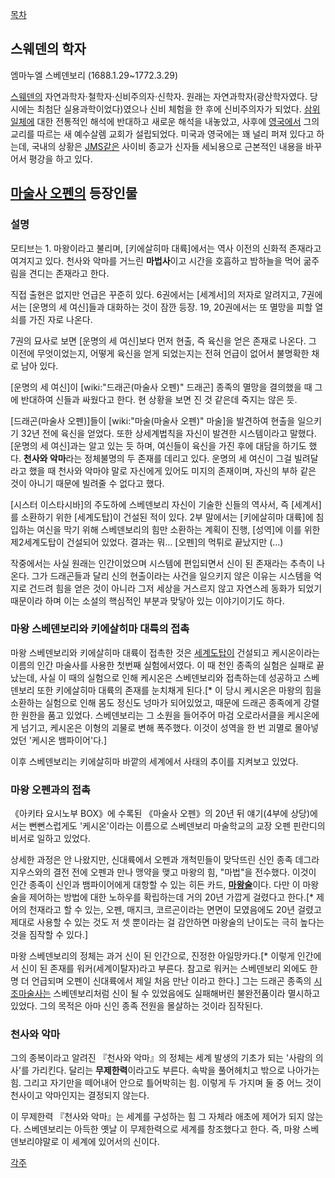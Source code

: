 [[목차]]

== 스웨덴의 학자 ==
엠마누엘 스베덴보리 (1688.1.29~1772.3.29)

[[스웨덴]]의 자연과학자·철학자·신비주의자·신학자. 원래는 자연과학자(광산학자였다. 당시에는 최첨단 실용과학이었다)였으나 신비 체험을 한 후에 신비주의자가 되었다. [[삼위일체]]에 대한 전통적인 해석에 반대하고 새로운 해석을 내놓았고, 사후에 [[영국]]에서 그의 교리를 따르는 새 예수살렘 교회가 설립되었다. 미국과 영국에는 꽤 널리 퍼져 있다고 하는데, 국내의 상황은 [[JMS]]같은 사이비 종교가 신자들 세뇌용으로 근본적인 내용을 바꾸어서 평강을 하고 있다.

== [[마술사 오펜]]의 등장인물 ==
=== 설명 ===
모티브는 1. 마왕이라고 불리며, [키에살히마 대륙]에서는 역사 이전의 신화적 존재라고 여겨지고 있다. 천사와 악마를 거느린 '''마법사'''이고 시간을 호흡하고 밤하늘을 먹어 굶주림을 견디는 존재라고 한다.

직접 출현은 없지만 언급은 꾸준히 있다. 6권에서는 [세계서]의 저자로 알려지고, 7권에서는 [운명의 세 여신]들과 대화하는 것이 잠깐 등장. 19, 20권에서는 또 멸망을 피할 열쇠를 가진 자로 나온다.

7권의 묘사로 보면 [운명의 세 여신]보다 먼저 현출, 즉 육신을 얻은 존재로 나온다. 그 이전에 무엇이었는지, 어떻게 육신을 얻게 되었는지는 전혀 언급이 없어서 불명확한 채로 남아 있다. 

[운명의 세 여신]이 [wiki:"드래곤(마술사 오펜)" 드래곤] 종족의 멸망을 결의했을 때 그에 반대하여 신들과 싸웠다고 한다. 현 상황을 보면 진 것 같은데 죽지는 않은 듯.

[드래곤(마술사 오펜)]들이 [wiki:"마술(마술사 오펜)" 마술]을 발견하여 현출을 일으키기 32년 전에 육신을 얻었다. 또한 상세계법칙을 자신이 발견한 시스템이라고 말했다. 
[운명의 세 여신]과는 알고 있는 듯 하며, 여신들이 육신을 가진 후에 대담을 하기도 했다. 
'''천사와 악마'''라는 정체불명의 두 존재를 데리고 있다. 운명의 세 여신이 그걸 빌려달라고 했을 때 천사와 악마야 말로 자신에게 있어도 미지의 존재이며, 자신의 부하 같은 것이 아니기 때문에 빌려줄 수 없다고 했다.

[시스터 이스타시바]의 주도하에 스베덴보리 자신이 기술한 신들의 역사서, 즉 [세계서]를 소환하기 위한 [세계도탑]이 건설된 적이 있다. 2부 말에서는 [키에살히마 대륙]에 침입하는 여신을 막기 위해 스베덴보리의 힘만 소환하는 계획이 진행, [성역]에 이를 위한 제2세계도탑이 건설되어 있었다. 결과는 뭐… [오펜]의 먹튀로 끝났지만 (…)

작중에서는 사실 원래는 인간이었으며 시스템에 편입되면서 신이 된 존재라는 추측이 나온다. 그가 드래곤들과 달리 신의 현출이라는 사건을 일으키지 않은 이유는 시스템을 억지로 건드려 힘을 얻은 것이 아니라 그저 세상을 거스르지 않고 자연스레 동화가 되었기 때문이라 하며 이는 소설의 핵심적인 부분과 맞닿아 있는 이야기이기도 하다.

=== 마왕 스베덴보리와 키에살히마 대륙의 접촉 ===
마왕 스베덴보리와 키에살히마 대륙이 접촉한 것은 [[세계도탑]]이 건설되고 케시온이라는 이름의 인간 마술사를 사용한 첫번째 실험에서였다. 이 때 천인 종족의 실험은 실패로 끝났는데, 사실 이 때의 실험으로 인해 케시온은 스베덴보리와 접촉하는데 성공하고 스베덴보리 또한 키에살히마 대륙의 존재를 눈치채게 된다.[* 이 당시 케시온은 마왕의 힘을 소환하는 실험으로 인해 몸도 정신도 넝마가 되어있었고, 때문에 드래곤 종족에게 강렬한 원한을 품고 있었다. 스베덴보리는 그 소원을 들어주어 마검 오로라서클을 케시온에게 넘기고, 케시온은 이형의 괴물로 변해 폭주했다. 이것이 성역을 한 번 괴멸로 몰아넣었던 '케시온 뱀파이어'다.]

이후 스베덴보리는 키에살히마 바깥의 세계에서 사태의 추이를 지켜보고 있었다.

=== 마왕 오펜과의 접촉 ===
《아키타 요시노부 BOX》에 수록된 《마술사 오펜》의 20년 뒤 얘기(4부에 상당)에서는 뻔뻔스럽게도 '케시온'이라는 이름으로 스베덴보리 마술학교의 교장 오펜 핀란디의 비서로 일하고 있었다.

상세한 과정은 안 나왔지만, 신대륙에서 오펜과 개척민들이 맞닥뜨린 신인 종족 데그라지우스와의 결전 전에 오펜과 만나 맹약을 맺고 마왕의 힘, "마법"을 전수했다. 이것이 인간 종족이 신인과 뱀파이어에게 대항할 수 있는 히든 카드, '''[[마왕술]]'''이다. 다만 이 마왕술을 제어하는 방법에 대한 노하우를 확립하는데 거의 20년 가깝게 걸렸다고 한다.[* 제어의 천재라고 할 수 있는, 오펜, 매지크, 코르곤이라는 면면이 모였음에도 20년 걸렸고 제대로 사용할 수 있는 것도 저 셋 뿐이라는 걸 감안하면 마왕술의 난이도는 극히 높다는 것을 짐작할 수 있다.]

마왕 스베덴보리의 정체는 과거 신이 된 인간으로, 진정한 아일망카다.[* 이렇게 인간에서 신이 된 존재를 워커(세계이탈자)라고 부른다. 참고로 워커는 스베덴보리 외에도 한 명 더 언급되며 오펜이 신대륙에서 제일 처음 만난 이라고 한다.] 그는 드래곤 종족의 [[시조마술사]]는 스베덴보리처럼 신이 될 수 있었음에도 실패해버린 불완전품이라 멸시하고 있었다. 그의 목적은 아마 신인 종족 전원을 몰살하는 것이라 짐작된다.

=== 천사와 악마 ===
그의 종복이라고 알려진 『천사와 악마』의 정체는 세계 발생의 기초가 되는 '사람의 의사'를 가리킨다. 달리는 '''무제한력'''이라고도 부른다. 속박을 풀어헤치고 밖으로 나아가는 힘. 그리고 자기만을 떼어내어 안으로 틀어박히는 힘. 이렇게 두 가지며 둘 중 어느 것이 천사이고 악마인지는 결정되지 않는다.

이 무제한력 『천사와 악마』는 세계를 구성하는 힘 그 자체라 애초에 제어가 되지 않는다. 스베덴보리는 아득한 옛날 이 무제한력으로 세계를 창조했다고 한다. 즉, 마왕 스베덴보리야말로 이 세계에 있어서의 신이다.

[[각주]]
